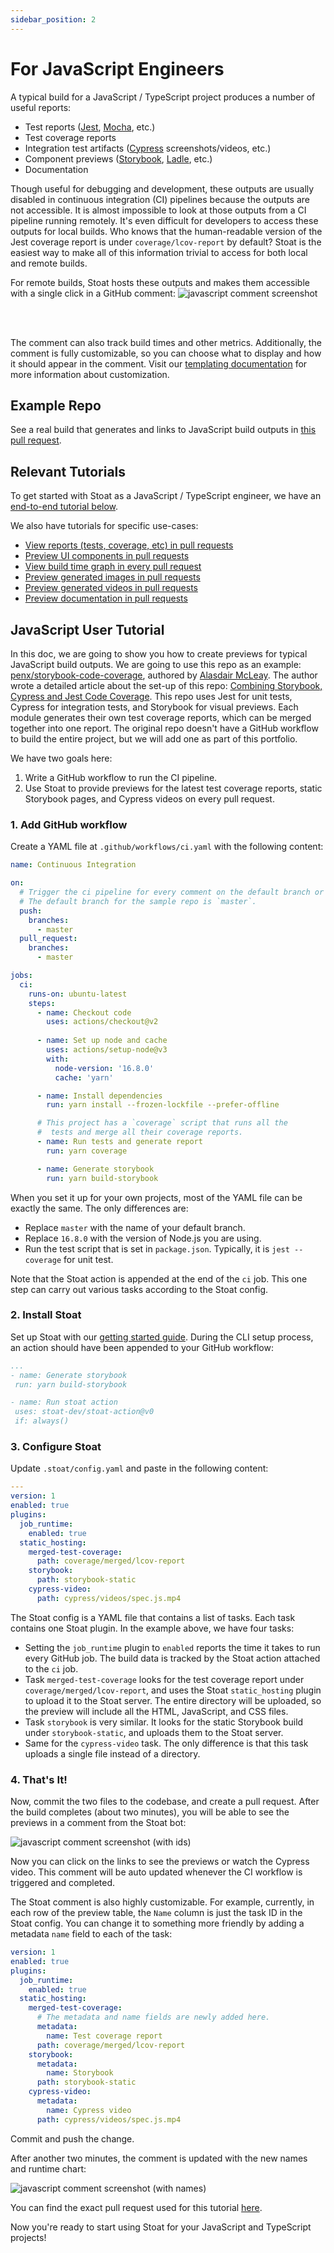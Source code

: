 ```yaml
---
sidebar_position: 2
---
```


# For JavaScript Engineers

A typical build for a JavaScript / TypeScript project produces a number of useful reports:
- Test reports ([Jest](https://jestjs.io/), [Mocha](https://mochajs.org/), etc.)
- Test coverage reports
- Integration test artifacts ([Cypress](https://www.cypress.io/) screenshots/videos, etc.)
- Component previews ([Storybook](https://storybook.js.org/), [Ladle](https://ladle.dev/), etc.)
- Documentation

Though useful for debugging and development, these outputs are usually disabled in continuous integration (CI) pipelines because the outputs are not accessible.
It is almost impossible to look at those outputs from a CI pipeline running remotely.
It's even difficult for developers to access these outputs for local builds.
Who knows that the human-readable version of the Jest coverage report is under `coverage/lcov-report` by default?
Stoat is the easiest way to make all of this information trivial to access for both local and remote builds.

For remote builds, Stoat hosts these outputs and makes them accessible with a single click in a GitHub comment:
<img src="https://stoat-dev--static.stoat.page/screenshot-javascript.png" alt="javascript comment screenshot" width={600} />

<br /><br />

The comment can also track build times and other metrics. Additionally, the comment is fully customizable, so
you can choose what to display and how it should appear in the comment.
Visit our [templating documentation](../concepts/templating) for more information about customization.

## Example Repo

See a real build that generates and links to JavaScript build outputs in [this pull request](https://github.com/stoat-dev/example-javascript/pull/1).

## Relevant Tutorials

To get started with Stoat as a JavaScript / TypeScript engineer, we have an [end-to-end tutorial below](#javascript-user-tutorial).

We also have tutorials for specific use-cases:
* [View reports (tests, coverage, etc) in pull requests](../tutorials/view-reports)
* [Preview UI components in pull requests](../tutorials/preview-components)
* [View build time graph in every pull request](../tutorials/build-runtimes)
* [Preview generated images in pull requests](../tutorials/preview-images)
* [Preview generated videos in pull requests](../tutorials/preview-videos)
* [Preview documentation in pull requests](../tutorials/preview-docs)

## JavaScript User Tutorial

In this doc, we are going to show you how to create previews for typical JavaScript build outputs.
We are going to use this repo as an example: [penx/storybook-code-coverage](https://github.com/penx/storybook-code-coverage), authored by [Alasdair McLeay](https://github.com/penx).
The author wrote a detailed article about the set-up of this repo: [Combining Storybook, Cypress and Jest Code Coverage](https://dev.to/penx/combining-storybook-cypress-and-jest-code-coverage-4pa5).
This repo uses Jest for unit tests, Cypress for integration tests, and Storybook for visual previews.
Each module generates their own test coverage reports, which can be merged together into one report.
The original repo doesn't have a GitHub workflow to build the entire project, but we will add one as part of this portfolio.

We have two goals here:
1. Write a GitHub workflow to run the CI pipeline.
2. Use Stoat to provide previews for the latest test coverage reports, static Storybook pages, and Cypress videos on every pull request.

### 1. Add GitHub workflow

Create a YAML file at `.github/workflows/ci.yaml` with the following content:

```yaml title=".github/workflows/ci.yaml"
name: Continuous Integration

on:
  # Trigger the ci pipeline for every comment on the default branch or a pull request.
  # The default branch for the sample repo is `master`.
  push:
    branches:
      - master
  pull_request:
    branches:
      - master

jobs:
  ci:
    runs-on: ubuntu-latest
    steps:
      - name: Checkout code
        uses: actions/checkout@v2
        
      - name: Set up node and cache
        uses: actions/setup-node@v3
        with:
          node-version: '16.8.0'
          cache: 'yarn'

      - name: Install dependencies
        run: yarn install --frozen-lockfile --prefer-offline

      # This project has a `coverage` script that runs all the
      #  tests and merge all their coverage reports.
      - name: Run tests and generate report
        run: yarn coverage

      - name: Generate storybook
        run: yarn build-storybook
```

When you set it up for your own projects, most of the YAML file can be exactly the same. The only differences are:
- Replace `master` with the name of your default branch.
- Replace `16.8.0` with the version of Node.js you are using.
- Run the test script that is set in `package.json`. Typically, it is `jest --coverage` for unit test.

Note that the Stoat action is appended at the end of the `ci` job.
This one step can carry out various tasks according to the Stoat config.

### 2. Install Stoat

Set up Stoat with our [getting started guide](../installation).
During the CLI setup process, an action should have been appended to your GitHub workflow:
```yaml title=".github/workflows/ci.yaml"
...
- name: Generate storybook
 run: yarn build-storybook

- name: Run stoat action
 uses: stoat-dev/stoat-action@v0
 if: always()
```

### 3. Configure Stoat

Update `.stoat/config.yaml` and paste in the following content:

```yaml title=".stoat/config.yaml"
---
version: 1
enabled: true
plugins:
  job_runtime:
    enabled: true
  static_hosting:
    merged-test-coverage:
      path: coverage/merged/lcov-report
    storybook:
      path: storybook-static
    cypress-video:
      path: cypress/videos/spec.js.mp4
```

The Stoat config is a YAML file that contains a list of tasks. Each task contains one Stoat plugin. In the example above, we have four tasks:

- Setting the `job_runtime` plugin to `enabled` reports the time it takes to run every GitHub job. The build data is tracked by the Stoat action attached to the `ci` job.
- Task `merged-test-coverage` looks for the test coverage report under `coverage/merged/lcov-report`, and uses the Stoat `static_hosting` plugin to upload it to the Stoat server. The entire directory will be uploaded, so the preview will include all the HTML, JavaScript, and CSS files.
- Task `storybook` is very similar. It looks for the static Storybook build under `storybook-static`, and uploads them to the Stoat server.
- Same for the `cypress-video` task. The only difference is that this task uploads a single file instead of a directory.

### 4. That's It!

Now, commit the two files to the codebase, and create a pull request.
After the build completes (about two minutes), you will be able to see the previews in a comment from the Stoat bot:

<img src="https://stoat-dev--static.stoat.page/screenshot-javascript-tutorial-ids.png" alt="javascript comment screenshot (with ids)" width={600} />

Now you can click on the links to see the previews or watch the Cypress video. This comment will be auto updated whenever the CI workflow is triggered and completed.

The Stoat comment is also highly customizable. For example, currently, in each row of the preview table, the `Name` column is just the task ID in the Stoat config. You can change it to something more friendly by adding a metadata `name` field to each of the task:

```yaml title=".stoat/config.yaml"
version: 1
enabled: true
plugins:
  job_runtime:
    enabled: true
  static_hosting:
    merged-test-coverage:
      # The metadata and name fields are newly added here.
      metadata:
        name: Test coverage report
      path: coverage/merged/lcov-report
    storybook:
      metadata:
        name: Storybook
      path: storybook-static
    cypress-video:
      metadata:
        name: Cypress video
      path: cypress/videos/spec.js.mp4
```

Commit and push the change.

After another two minutes, the comment is updated with the new names and runtime chart:

<img src="https://stoat-dev--static.stoat.page/screenshot-javascript-tutorial-names.png" alt="javascript comment screenshot (with names)" width={600} />

You can find the exact pull request used for this tutorial [here](https://github.com/stoat-dev/example-javascript/pull/1).

Now you're ready to start using Stoat for your JavaScript and TypeScript projects!
